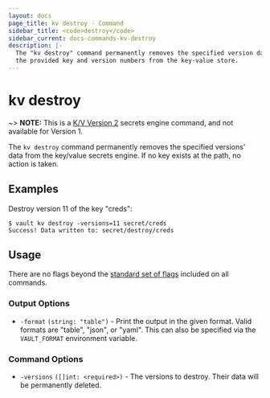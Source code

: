 ```yaml
---
layout: docs
page_title: kv destroy - Command
sidebar_title: <code>destroy</code>
sidebar_current: docs-commands-kv-destroy
description: |-
  The "kv destroy" command permanently removes the specified version data for
  the provided key and version numbers from the key-value store.
---
```


# kv destroy

~> **NOTE:** This is a [K/V Version 2](/docs/secrets/kv/kv-v2.html) secrets
engine command, and not available for Version 1.

The `kv destroy` command permanently removes the specified versions' data
from the key/value secrets engine. If no key exists at the path, no action is
taken.


## Examples

Destroy version 11 of the key "creds":

```text
$ vault kv destroy -versions=11 secret/creds
Success! Data written to: secret/destroy/creds
```

## Usage

There are no flags beyond the [standard set of flags](/docs/commands/index.html)
included on all commands.

### Output Options

- `-format` `(string: "table")` - Print the output in the given format. Valid
  formats are "table", "json", or "yaml". This can also be specified via the
  `VAULT_FORMAT` environment variable.

### Command Options

- `-versions` `([]int: <required>)` - The versions to destroy. Their data will
be permanently deleted.
